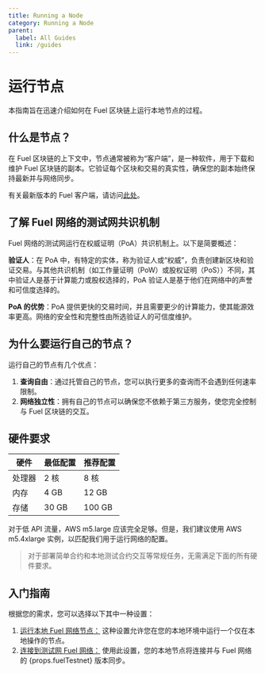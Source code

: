 ```yaml
---
title: Running a Node
category: Running a Node
parent:
  label: All Guides
  link: /guides
---
```


# 运行节点

本指南旨在迅速介绍如何在 Fuel 区块链上运行本地节点的过程。

## 什么是节点？

在 Fuel 区块链的上下文中，节点通常被称为“客户端”，是一种软件，用于下载和维护 Fuel 区块链的副本。它验证每个区块和交易的真实性，确保您的副本始终保持最新并与网络同步。

有关最新版本的 Fuel 客户端，请访问[此处](https://github.com/FuelLabs/fuel-core)。

## 了解 Fuel 网络的测试网共识机制

Fuel 网络的测试网运行在权威证明（PoA）共识机制上。以下是简要概述：

**验证人**：在 PoA 中，有特定的实体，称为验证人或“权威”，负责创建新区块和验证交易。与其他共识机制（如工作量证明（PoW）或股权证明（PoS））不同，其中验证人是基于计算能力或股权选择的，PoA 验证人是基于他们在网络中的声誉和可信度选择的。

**PoA 的优势**：PoA 提供更快的交易时间，并且需要更少的计算能力，使其能源效率更高。网络的安全性和完整性由所选验证人的可信度维护。

## 为什么要运行自己的节点？

运行自己的节点有几个优点：

1. **查询自由**：通过托管自己的节点，您可以执行更多的查询而不会遇到任何速率限制。
2. **网络独立性**：拥有自己的节点可以确保您不依赖于第三方服务，使您完全控制与 Fuel 区块链的交互。

## 硬件要求

|  硬件      | 最低配置   | 推荐配置    |
|------------|------------|-------------|
|  处理器    |  2 核      |  8 核       |
|  内存      |  4 GB      |  12 GB      |
|  存储      |  30 GB     |  100 GB     |

对于低 API 流量，AWS m5.large 应该完全足够。但是，我们建议使用 AWS m5.4xlarge 实例，以匹配我们用于运行网络的配置。

> 对于部署简单合约和本地测试合约交互等常规任务，无需满足下面的所有硬件要求。


## 入门指南

根据您的需求，您可以选择以下其中一种设置：

1. [运行本地 Fuel 网络节点：](/guides/running-a-node/running-a-local-node) 这种设置允许您在您的本地环境中运行一个仅在本地操作的节点。
2. [连接到测试网 Fuel 网络：](/guides/running-a-node/running-a-testnet-node) 使用此设置，您的本地节点将连接并与 Fuel 网络的 {props.fuelTestnet} 版本同步。
